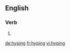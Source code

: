 ==English==

===Verb===
{{head|en}}

# {{present participle of|hype|lang=en}}

[[de:hyping]]
[[fr:hyping]]
[[vi:hyping]]